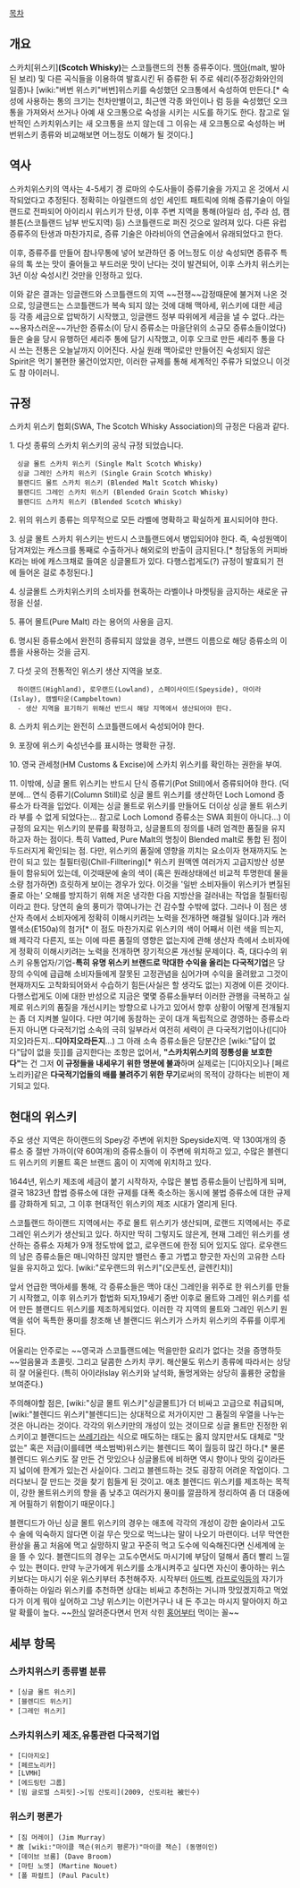 [[목차]]

== 개요 ==
스카치[위스키]'''(Scotch Whisky)'''는 스코틀랜드의 전통 증류주이다.
[[맥아]](malt, 발아된 보리) 및 다른 곡식들을 이용하여 발효시킨 뒤 증류한 뒤 주로 쉐리(주정강화와인의 일종)나 [wiki:"버번 위스키"버번]위스키를 숙성했던 오크통에서 숙성하여 만든다.[* 숙성에 사용하는 통의 크기는 천차만별이고, 최근엔 각종 와인이나 럼 등을 숙성했던 오크통을 가져와서 쓰거나 아예 새 오크통으로 숙성을 시키는 시도를 하기도 한다. 참고로 일반적인 스카치위스키는 새 오크통을 쓰지 않는데 그 이유는 새 오크통으로 숙성하는 버번위스키 종류와 비교해보면 어느정도 이해가 될 것이다.] 
== 역사 ==
스카치위스키의 역사는 4-5세기 경 로마의 수도사들이 증류기술을 가지고 온 것에서 시작되었다고 추정된다. 정확히는 아일랜드의 성인 세인트 패트릭에 의해 증류기술이 아일랜드로 전파되어 아이리시 위스키가 탄생, 이후 주변 지역을 통해(아일라 섬, 주라 섬, 캠블튼(스코틀랜드 남부 반도지역) 등) 스코틀랜드로 퍼진 것으로 알려져 있다. 다른 유럽 증류주의 탄생과 마찬가지로, 증류 기술은 아라비아의 연금술에서 유래되었다고 한다.

이후, 증류주를 만들어 참나무통에 넣어 보관하던 중 어느정도 이상 숙성되면 증류주 특유의 톡 쏘는 맛이 줄어들고 부드러운 맛이 난다는 것이 발견되어, 이후 스카치 위스키는 3년 이상 숙성시킨 것만을 인정하고 있다.

이와 같은 결과는 잉글랜드와 스코틀랜드의 지역 ~~전쟁~~감정때문에 불거져 나온 것으로, 잉글랜드는 스코틀랜드가 복속 되지 않는 것에 대해 맥아세, 위스키에 대한 세금 등 각종 세금으로 압박하기 시작했고, 잉글랜드 정부 따위에게 세금을 낼 수 없다..라는 ~~용자스러운~~가난한 증류소(이 당시 증류소는 마을단위의 소규모 증류소들이었다)들은 술을 당시 유행하던 셰리주 통에 담기 시작했고, 이후 오크로 만든 셰리주 통을 다시 쓰는 전통은 오늘날까지 이어진다. 사실 원래 맥아로만 만들어진 숙성되지 않은 Spirit은 먹기 불편한 물건이었지만, 이러한 규제를 통해 세계적인 주류가 되었으니 이것도 참 아이러니.
== 규정 ==
스카치 위스키 협회(SWA, The Scotch Whisky Association)의 규정은 다음과 같다.

1. 다섯 종류의 스카치 위스키의 공식 규정 되었습니다.
   싱글 몰트 스카치 위스키 (Single Malt Scotch Whisky)
   싱글 그레인 스카치 위스키 (Single Grain Scotch Whisky)
   블랜디드 몰트 스카치 위스키 (Blended Malt Scotch Whisky)
   블랜디드 그레인 스카치 위스키 (Blended Grain Scotch Whisky)
   블랜디드 스카치 위스키 (Blended Scotch Whisky)
 
2. 위의 위스키 종류는 의무적으로 모든 라벨에 명확하고 확실하게 표시되어야 한다.
 
3. 싱글 몰트 스카치 위스키는 반드시 스코틀랜드에서 병입되어야 한다. 즉, 숙성원액이 담겨져있는 캐스크를 통째로 수출하거나 해외로의 반출이 금지된다.[* 청담동의 커피바K라는 바에 캐스크채로 들여온 싱글몰트가 있다. 다행스럽게도(?) 규정이 발효되기 전에 들어온 걸로 추정된다.]
  
4. 싱글몰트 스카치위스키의 소비자를 현혹하는 라벨이나 마켓팅을 금지하는 새로운 규정을 신설.
 
5. 퓨어 몰트(Pure Malt) 라는 용어의 사용을 금지.
 
6. 명시된 증류소에서 완전히 증류되지 않았을 경우, 브랜드 이름으로 해당 증류소의 이름을 사용하는 것을 금지.
 
7. 다섯 곳의 전통적인 위스키 생산 지역을 보호.
   하이랜드(Highland), 로우랜드(Lowland), 스페이사이드(Speyside), 아이라(Islay), 캠벨타운(Campbeltown)
   - 생산 지역을 표기하기 위해선 반드시 해당 지역에서 생산되어야 한다.
 
8. 스카치 위스키는 완전히 스코틀랜드에서 숙성되어야 한다.
 
9. 포장에 위스키 숙성년수를 표시하는 명확한 규정.
 
10. 영국 관세청(HM Customs & Excise)에 스카치 위스키를 확인하는 권한을 부여.
 
11. 이밖에, 싱글 몰트 위스키는 반드시 단식 증류기(Pot Still)에서 증류되어야 한다.
(덕분에... 연식 증류기(Column Still)로 싱글 몰트 위스키를 생산하던 Loch Lomond 증류소가 타격을 입었다. 이제는 싱글 몰트로 위스키를 만들어도 더이상 싱글 몰트 위스키라 부를 수 없게 되었다는... 참고로 Loch Lomond 증류소는 SWA 회원이 아니다...)
이 규정의 요지는 위스키의 분류를 확정하고, 싱글몰트의 정의를 내려 엄격한 품질을 유지하고자 하는 점이다. 특히 Vatted, Pure Malt의 명칭이 Blended malt로 통합 된 점이 두드러지게 확인되는 점.
다만, 위스키의 품질에 영향을 끼치는 요소이자 현재까지도 논란이 되고 있는 칠필터링(Chill-Filltering)[* 위스키 원액엔 여러가지 고급지방산 성분들이 함유되어 있는데, 이것때문에 술의 색이 (혹은 원래상태에선 비교적 투명한데 물을 소량 첨가하면) 흐릿하게 보이는 경우가 있다. 이것을 '일반 소비자들이 위스키가 변질된 줄로 아는' 오해를 방지하기 위해 저온 냉각한 다음 지방산을 걸러내는 작업을 칠필터링이라고 한다. 당연히 술의 풍미가 깎여나가는 건 감수할 수밖에 없다. 그러나 이 점은 생산자 측에서 소비자에게 정확히 이해시키려는 노력을 전개하면 해결될 일이다.]과 캐러멜색소(E150a)의 첨가[* 이 점도 마찬가지로 위스키의 색이 어째서 이런 색을 띄는지, 왜 제각각 다른지, 또는 이에 따른 품질의 영향은 없는지에 관해 생산자 측에서 소비자에게 정확히 이해시키려는 노력을 전개하면 장기적으론 개선될 문제이다. 즉, 대다수의 위스키 유통업자/기업-'''특히 유명 위스키 브랜드로 막대한 수익을 올리는 다국적기업'''은 당장의 수익에 급급해 소비자들에게 잘못된 고정관념을 심어가며 수익을 올려왔고 그것이 현재까지도 고착화되어와서 수습하기 힘든(사실은 할 생각도 없는) 지경에 이른 것이다. 다행스럽게도 이에 대한 반성으로 지금은 몇몇 증류소들부터 이러한 관행을 극복하고 실제로 위스키의 품질을 개선시키는 방향으로 나가고 있어서 향후 상황이 어떻게 전개될지는 좀 더 지켜볼 일이다. 다만 여기에 동참하는 곳이 대개 독립적으로 경영하는 증류소라든지 아니면 다국적기업 소속의 극히 일부라서 여전히 세력이 큰 다국적기업이나([디아지오]라든지...'''디아지오라든지'''...) 그 아래 소속 증류소들은 당분간은 [wiki:"답이 없다"답이 없을 듯]]를 금지한다는 조항은 없어서, '''"스카치위스키의 정통성을 보호한다"'''는 건 그저 '''이 규정들을 내세우기 위한 명분에 불과'''하며 실제로는 [디아지오]나 [페르노리카]같은 '''다국적기업들의 배를 불려주기 위한 무기'''로써의 목적이 강하다는 비판이 제기되고 있다.
== 현대의 위스키 ==
주요 생산 지역은 하이랜드의 Spey강 주변에 위치한 Speyside지역.
약 130여개의 증류소 중 절반 가까이(약 60여개)의 증류소들이 이 주변에 위치하고 있고, 수많은 블렌디드 위스키의 키몰트 혹은 브랜드 홈이 이 지역에 위치하고 있다.

1644년, 위스키 제조에 세금이 붙기 시작하자, 수많은 불법 증류소들이 난립하게 되며, 결국 1823년 합법 증류소에 대한 규제를 대폭 축소하는 동시에 불법 증류소에 대한 규제를 강화하게 되고, 그 이후 현대적인 위스키의 제조 시대가 열리게 된다.

스코틀랜드 하이랜드 지역에서는 주로 몰트 위스키가 생산되며, 로랜드 지역에서는 주로 그레인 위스키가 생산되고 있다. 하지만 딱히 그렇지도 않은게, 현재 그레인 위스키를 생산하는 증류소 자체가 9개 정도밖에 없고, 로우랜드에 한정 되어 있지도 않다. 로우랜드의 남은 증류소들은 매니악하진 않지만 밸런스 좋고 가볍고 향긋한 자신의 고유한 스타일을 유지하고 있다. [wiki:"로우랜드의 위스키"(오큰토션, 글렌킨치)]

앞서 언급한 맥아세를 통해, 각 증류소들은 맥아 대신 그레인을 위주로 한 위스키를 만들기 시작했고, 이후 위스키가 합법화 되자,19세기 중반 이후로 몰트와 그레인 위스키를 섞어 만든 블랜디드 위스키를 제조하게되었다. 이러한 각 지역의 몰트와 그레인 위스키 원액을 섞어 독특한 풍미를 창조해 낸 블랜디드 위스키가 스카치 위스키의 주류를 이루게 된다.

어울리는 안주로는 ~~영국과 스코틀랜드에는 먹을만한 요리가 없다는 것을 증명하듯~~얼음물과 초콜릿. 그리고 달콤한 스카치 쿠키. 해산물도 위스키 종류에 따라서는 상당히 잘 어울린다. (특히 아이라Islay 위스키와 날석화, 돌멍게와는 상당히 훌륭한 궁합을 보여준다.)

주의해야할 점은, [wiki:"싱글 몰트 위스키"싱글몰트]가 더 비싸고 고급으로 취급되며, [wiki:"블렌디드 위스키"블렌디드]는 상대적으로 저가이지만 그 품질의 우열을 나누는 것은 아니라는 것이다. 각각의 위스키만의 개성이 있는 것이므로 싱글 몰트만 진정한 위스키이고 블랜디드는 [[쓰레기]]라는 식으로 매도하는 태도는 옳지 않지만서도 대체로 "맛없는" 혹은 저급(이를테면 색소범벅)위스키는 블렌디드 쪽이 월등히 많긴 하다.[* 물론 블렌디드 위스키도 잘 만든 건 맛있으나 싱글몰트에 비하면 역시 향이나 맛의 깊이라든지 넓이에 한계가 있는건 사실이다. 그리고 블렌드하는 것도 굉장히 어려운 작업이다. 그러다보니 잘 만드는 것을 찾기 힘들게 된 것이고. 애초 블렌디드 위스키를 제조하는 목적이, 강한 몰트위스키의 향을 좀 낮추고 여러가지 풍미를 깔끔하게 정리하여 좀 더 대중에게 어필하기 위함이기 때문이다.]

블랜디드가 아닌 싱글 몰트 위스키의 경우는 애초에 각각의 개성이 강한 술이라서 고도수 술에 익숙하지 않다면 이걸 무슨 맛으로 먹느냐는 말이 나오기 마련이다. 너무 막연한 환상을 품고 처음에 먹고 실망하지 말고 꾸준히 먹고 도수에 익숙해진다면 신세계에 눈을 뜰 수 있다. 블랜디드의 경우는 고도수면서도 마시기에 부담이 덜해서 좀더 빨리 느낄 수 있는 편이다. 만약 누군가에게 위스키를 소개시켜주고 싶다면 자신이 좋아하는 위스키보다는 마시기 쉬운 위스키부터 추천해주자. 시작부터 [[아드벡]], [[라프로익]]등의 자기가 좋아하는 아일라 위스키를 추천하면 상대는 비싸고 추천하는 거니까 맛있겠지하고 먹었다가 이게 뭐야 싶어하고 그냥 위스키는 이런거구나 내 돈 주고는 마시지 말아야지 하고 말 확률이 높다. ~~[[한식]] 알려준다면서 먼저 삭힌 [[홍어]]부터 먹이는 꼴~~ 
== 세부 항목 ==
=== 스카치위스키 종류별 분류 ===
 * [싱글 몰트 위스키]
 * [블렌디드 위스키]
 * [그레인 위스키]
=== 스카치위스키 제조,유통관련 다국적기업 ===
 * [디아지오]
 * [페르노리카]
 * [LVMH]
 * [에드링턴 그룹]
 * [빔 글로벌 스피릿]->[빔 산토리](2009, 산토리社 被인수)
=== 위스키 평론가 ===
 * [짐 머레이] (Jim Murray)
 * 故 [wiki:"마이클 잭슨(위스키 평론가)"마이클 잭슨] (동명이인)
 * [데이브 브룸] (Dave Broom)
 * [마틴 노엣] (Martine Nouet)
 * [폴 파컬트] (Paul Pacult)
